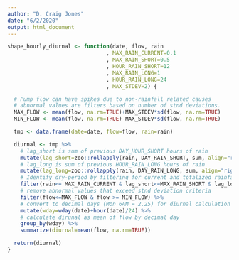 ```yaml
---
author: "D. Craig Jones"
date: "6/2/2020"
output: html_document
---
```


```r
shape_hourly_diurnal <- function(date, flow, rain
                               , MAX_RAIN_CURRENT=0.1
                               , MAX_RAIN_SHORT=0.5
                               , HOUR_RAIN_SHORT=12
                               , MAX_RAIN_LONG=1
                               , HOUR_RAIN_LONG=24
                               , MAX_STDEV=2) {

  # Pump flow can have spikes due to non-rainfall related causes
  # abnormal values are filters based on number of stnd deviations.
  MAX_FLOW <- mean(flow, na.rm=TRUE)+MAX_STDEV*sd(flow, na.rm=TRUE)
  MIN_FLOW <- mean(flow, na.rm=TRUE)-MAX_STDEV*sd(flow, na.rm=TRUE)

  tmp <- data.frame(date=date, flow=flow, rain=rain)

  diurnal <- tmp %>%
    # lag_short is sum of previous DAY_HOUR_SHORT hours of rain
    mutate(lag_short=zoo::rollapply(rain, DAY_RAIN_SHORT, sum, align="right", fill=0)) %>%
    # lag_long is sum of previous HOUR_RAIN_LONG hours of rain
    mutate(lag_long=zoo::rollapply(rain, DAY_RAIN_LONG, sum, align="right", fill=0)) %>%
    # Identify dry-period by filtering for current and totalized rainfall
    filter(rain<= MAX_RAIN_CURRENT & lag_short<=MAX_RAIN_SHORT & lag_long <= MAX_RAIN_LONG) %>%
    # remove abnormal values that exceed stnd deviation criteria
    filter(flow<=MAX_FLOW & flow >= MIN_FLOW) %>%
    # convert to decimal days (Mon 6AM = 2.25) for diurnal calculation
    mutate(wday=wday(date)+hour(date)/24) %>%
    # calculate dirunal as mean of flow by decimal day
    group_by(wday) %>%
    summarize(diurnal=mean(flow, na.rm=TRUE))

  return(diurnal)
}
```

